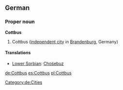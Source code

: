 ==German==
{{wikipedia}}
{{wikipedia|lang=de}}
===Proper noun===
'''Cottbus'''
# Cottbus ([[independent city]] in [[Brandenburg]], Germany)
====Translations====
*[[Lower Sorbian]]: [[Chośebuz]]

[[Category:de:Cities]]

[[de:Cottbus]]
[[es:Cottbus]]
[[pl:Cottbus]]